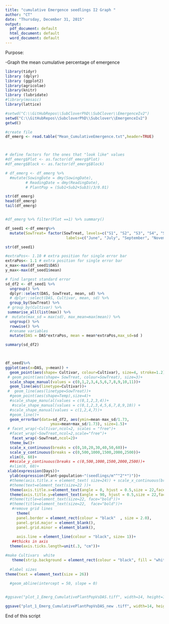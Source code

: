 ```yaml
---
title: "cumulative Emergence seedlings I2 Graph "
author: "CT"
date: "Thursday, December 31, 2015"
output:
  pdf_document: default
  html_document: default
  word_document: default
---
```


Purpose:

-Graph the mean cumulative percentage of emergence 



```r
library(tidyr)
library (dplyr)
library (ggplot2)
library(agricolae)
library(knitr)
library (lubridate)
#library(mosaic)
library(lattice)
```


```r
#setwd("C:\\GitHubRepos\\SubCloverPhD\\SubClover\\EmergenceIv2")
setwd("C:\\GitHubRepos\\SubcloverPhD\\Subclover\\EmergenceIv2")
getwd()

#create file
df_emerg <- read.table("Mean_CumulativeEmergence.txt",header=TRUE)



# define factors for the ones that "look like" values
#df_emerg$Plot <- as.factor(df_emerg$Plot)
#df_emerg$Block <- as.factor(df_emerg$Block)

# df_emerg <- df_emerg %>%
  #mutate(SowingDate = dmy(SowingDate), 
         # ReadingDate = dmy(ReadingDate),
         # PlantPop = (Sub1+Sub2+Sub3)/3/0.01)

str(df_emerg)
head(df_emerg)
tail(df_emerg)


#df_emerg %>% filter(Plot ==1) %>% summary()

df_seed1 <-df_emerg%>%
  mutate(SowTreat= factor(SowTreat, levels=c("S1", "S2", "S3", "S4", "S5", "S6","S7", "S8"),
                           labels=c("June", "July", "September", "November", "December", "February","March", "May")))

```


```r

str(df_seed1)

#extraPos<- 1.10 # extra position for single error bar
extraPos<- 1.1 # extra position for single error bar
x_max<-max(df_seed1$DAS)
y_max<-max(df_seed1$mean)

# find largest standard error
sd_df2 <- df_seed1 %>% 
  ungroup() %>%
  dplyr::select(DAS, SowTreat, mean, sd) %>%
  # dplyr::select(DAS, Cultivar, mean, sd) %>%
  group_by(SowTreat) %>%
 # group_by(Cultivar) %>%
 summarise_all(list(max)) %>%
#  mutate(max_sd = max(sd), max_mean=max(mean)) %>% 
  ungroup() %>%
  rowwise() %>%
  #rename variables
  mutate(DAS = DAS*extraPos, mean = mean*extraPos,max_sd=sd )

summary(sd_df2)

 

df_seed1%>%
ggplot(aes(x=DAS, y=mean)) + 
  geom_point(aes(shape= Cultivar, colour=Cultivar), size=4, stroke=1.2)+
 # geom_point(aes(shape= SowTreat, colour=SowTreat), size=3)+
  scale_shape_manual(values = c(0,1,2,3,4,5,6,7,8,9,10,11))+
  geom_line(aes(linetype=Cultivar))+
 #  geom_line(aes(linetype=SowTreat))+
  #geom_point(aes(shape=Temp),size=4)+
  #scale_shape_manu(al(values = c(0,1,2,3,4))+
   #scale_shape_manual(values = c(0,1,2,3,4,5,6,7,8,9,10)) +
  #scale_shape_manual(values = c(1,2,4,7))+
  #geom_line()+
  geom_errorbar(data=sd_df2, aes(ymin=mean-max_sd/1.73,
                    ymax=mean+max_sd/1.73), size=1.5)+
 # facet_wrap(~Cultivar,ncol=2, scales = "free")+
  #facet_wrap(~SowTreat,ncol=2,scale="free")+
   facet_wrap(~SowTreat,ncol=2)+
  theme_bw()+
  scale_x_continuous(breaks = c(0,10,20,30,40,50,60))+
  scale_y_continuous(breaks = c(0,500,1000,1500,2000,2500))+
  xlim(0, 60)+
  ##scale_y_continuous(breaks = c(0,500,1000,1500,2000,2500))+
  #xlim(0, 60)+
 xlab(expression(Days))+ 
  ylab(expression(Plant~population~"(seedlings/m"^"2"*")"))+
  #theme(axis.title.x = element_text( size=24)) + scale_x_continuous(breaks = c(0:6))+
  #theme(text=element_text(size=22 ))+
  theme(axis.title.x=element_text(angle = 0, hjust = 0.5,size = 22,face="bold"))+
  theme(axis.title.y=element_text(angle = 90, hjust = 0.5,size = 22,face="bold"))+
  #theme(title=element_text(size=22, face="bold"))+
  #theme(title=element_text(size=22,  face="bold"))+
   #remove grid lines 
     theme(
     panel.border = element_rect(colour = "black"  , size = 2.0), 
     panel.grid.major = element_blank(),
     panel.grid.minor = element_blank(),
     
     axis.line = element_line(colour = "black", size= 1))+
   ##thicks in axis
  theme(axis.ticks.length=unit(.3, "cm"))+

#make Cultivars  white  
   theme(strip.background = element_rect(colour = "black", fill = "white",size=2))+
  
  #label sizes 
theme(text = element_text(size = 26))
  
  #geom_abline(intercept = 50, slope = 0)


#ggsave("plot_1_Emerg_CumulativePlantPopVsDAS.tiff", width=14, height=18, dpi=600)

ggsave("plot_1_Emerg_CumulativePlantPopVsDAS_new .tiff", width=14, height=18, dpi=600)

```

End of this script 
